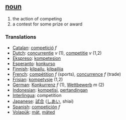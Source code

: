 == [[noun]] ==
# the action of competing
# a contest for some prize or award

=== Translations ===
*[[Catalan]]: [[competició]] ''f''
*[[Dutch]]: [[concurrentie]] ''v'' (1), [[competitie]] ''v'' (1,2)
*[[Ekspreso]]: [[kompetesion]]
*[[Esperanto]]: [[konkurso]]
*[[Finnish]]: [[kilpailu]], [[kilpailija]]
*[[French]]: [[compétition]] ''f'' (sports), [[concurrence]] ''f'' (trade)
*[[Frisian]]: [[kompetysje]] (1,2)
*[[German]]: [[Konkurrenz]] ''f'' (1), [[Wettbewerb]] ''m'' (2)
*[[Indonesian]]: [[kompetisi]], [[tanding|pertandingan]]
*[[Interlingua]]: competition
*[[Japanese]]: [[試合]] ([[しあい]], shiai)
*[[Spanish]]: [[competición]] ''f''
*[[Volapük]]: [[mät]], [[mäted]]